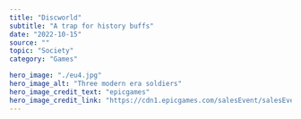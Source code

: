 ---
title: "Discworld"
subtitle: "A trap for history buffs"
date: "2022-10-15"
source: ""
topic: "Society"
category: "Games" 

hero_image: "./eu4.jpg"
hero_image_alt: "Three modern era soldiers"
hero_image_credit_text: "epicgames"
hero_image_credit_link: "https://cdn1.epicgames.com/salesEvent/salesEvent/EGS_EuropaUniversalisIV_ParadoxDevelopmentStudioParadoxTinto_S3_2560x1440-aa3002ec221d43dcd7e49f5458e74766"
---

